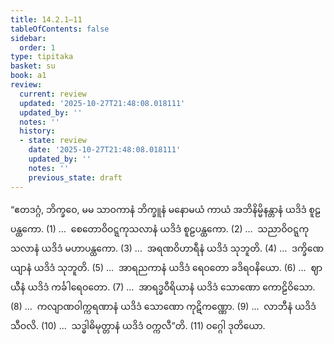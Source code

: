 ```yaml
---
title: 14.2.1–11
tableOfContents: false
sidebar:
  order: 1
type: tipitaka
basket: su
book: a1
review:
  current: review
  updated: '2025-10-27T21:48:08.018111'
  updated_by: ''
  notes: ''
  history:
  - state: review
    date: '2025-10-27T21:48:08.018111'
    updated_by: ''
    notes: ''
    previous_state: draft
---
```



<ReviewStatus review={frontmatter.review} showDetails={true} />

<HypothesisAnnotation frontmatter={frontmatter} />

<DynamicBreadcrumb />

<Division number="198" book="a1" e="ch" v="15" p="24">

<Paragraph number="282" book="a1">
“ဧတဒဂ္ဂံ, ဘိက္ခဝေ, မမ သာဝကာနံ ဘိက္ခူနံ မနောမယံ ကာယံ အဘိနိမ္မိနန္တာနံ ယဒိဒံ စူဠပန္ထကော. (1)
</Paragraph>

</Division>
<Division number="199" book="a1" e="ch" v="15" p="24">

<Paragraph number="283" book="a1">
…  စေတောဝိဝဋ္ဋကုသလာနံ ယဒိဒံ စူဠပန္ထကော. (2)
</Paragraph>

</Division>
<Division number="200" book="a1" e="ch" v="15" p="24">

<Paragraph number="284" book="a1">
…  သညာဝိဝဋ္ဋကုသလာနံ ယဒိဒံ မဟာပန္ထကော. (3)
</Paragraph>

</Division>
<Division number="201" book="a1" e="ch" v="15" p="24">

<Paragraph number="285" book="a1">
…  အရဏဝိဟာရီနံ ယဒိဒံ သုဘူတိ. (4)
</Paragraph>

</Division>
<Division number="202" book="a1" e="ch" v="15" p="24">

<Paragraph number="286" book="a1">
…  ဒက္ခိဏေယျာနံ ယဒိဒံ သုဘူတိ. (5)
</Paragraph>

</Division>
<Division number="203" book="a1" e="ch" v="15" p="24">

<Paragraph number="287" book="a1">
…  အာရညကာနံ ယဒိဒံ ရေဝတော ခဒိရဝနိယော. (6)
</Paragraph>

</Division>
<Division number="204" book="a1" e="ch" v="15" p="24">

<Paragraph number="288" book="a1">
…  ဈာယီနံ ယဒိဒံ ကင်္ခါရေဝတော. (7)
</Paragraph>

</Division>
<Division number="205" book="a1" e="ch" v="15" p="24">

<Paragraph number="289" book="a1">
…  အာရဒ္ဓဝီရိယာနံ ယဒိဒံ သောဏော ကောဠိဝိသော. (8)
</Paragraph>

</Division>
<Division number="206" book="a1" e="ch" v="15" p="24">

<Paragraph number="290" book="a1">
…  ကလျာဏဝါက္ကရဏာနံ ယဒိဒံ သောဏော ကုဋိကဏ္ဏော. (9)
</Paragraph>

</Division>
<Division number="207" book="a1" e="ch" v="15" p="24">

<Paragraph number="291" book="a1">
…  လာဘီနံ ယဒိဒံ သီဝလိ. (10)
</Paragraph>

</Division>
<Division number="208" book="a1" e="ch" v="15" p="24">

<Paragraph number="292" book="a1">
…  သဒ္ဓါဓိမုတ္တာနံ ယဒိဒံ ဝက္ကလီ”တိ. (11)

</Paragraph>
</Division>

<Paragraph number="293" type="center" book="a1">
ဝဂ္ဂေါ ဒုတိယော.
</Paragraph>